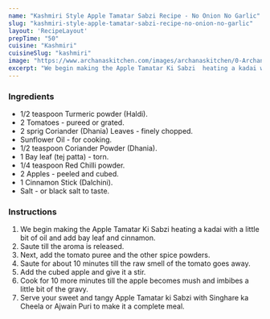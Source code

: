 ---
name: "Kashmiri Style Apple Tamatar Sabzi Recipe - No Onion No Garlic"
slug: "kashmiri-style-apple-tamatar-sabzi-recipe-no-onion-no-garlic"
layout: 'RecipeLayout'
prepTime: "50"
cuisine: "Kashmiri"
cuisineSlug: "kashmiri"
image: "https://www.archanaskitchen.com/images/archanaskitchen/0-Archanas-Kitchen-Recipes/2016/sept-20/Seb_Ki_Sabzi_Apple_Tomato_Sabzi_Curry_Jain_Vrat_Fasting_Food-3.jpg"
excerpt: "We begin making the Apple Tamatar Ki Sabzi  heating a kadai with a little bit of oil and add bay leaf and cinnamon"
---

### Ingredients

- 1/2 teaspoon Turmeric powder (Haldi).
- 2 Tomatoes - pureed or grated.
- 2 sprig Coriander (Dhania) Leaves - finely chopped.
- Sunflower Oil - for cooking.
- 1/2 teaspoon Coriander Powder (Dhania).
- 1 Bay leaf (tej patta) - torn.
- 1/4 teaspoon Red Chilli powder.
- 2 Apples - peeled and cubed.
- 1 Cinnamon Stick (Dalchini).
- Salt - or black salt to taste.

### Instructions

1. We begin making the Apple Tamatar Ki Sabzi  heating a kadai with a little bit of oil and add bay leaf and cinnamon.
1. Saute till the aroma is released.
1. Next, add the tomato puree and the other spice powders.
1. Saute for about 10 minutes till the raw smell of the tomato goes away.
1. Add the cubed apple and give it a stir.
1. Cook for 10 more minutes till the apple becomes mush and imbibes a little bit of the gravy.
1. Serve your sweet and tangy Apple Tamatar ki Sabzi with Singhare ka Cheela or Ajwain Puri to make it a complete meal.
